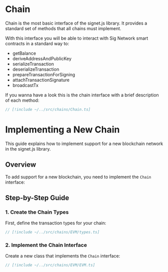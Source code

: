 # Chain

Chain is the most basic interface of the signet.js library. It provides a standard set of methods that all chains must implement.

With this interface you will be able to interact with Sig Network smart contracts in a standard way to:

- getBalance
- deriveAddressAndPublicKey
- serializeTransaction
- deserializeTransaction
- prepareTransactionForSigning
- attachTransactionSignature
- broadcastTx

If you wanna have a look this is the chain interface with a brief description of each method:

```ts twoslash
// [!include ~/../src/chains/Chain.ts]
```

# Implementing a New Chain

This guide explains how to implement support for a new blockchain network in the signet.js library.

## Overview

To add support for a new blockchain, you need to implement the `Chain` interface:

## Step-by-Step Guide

### 1. Create the Chain Types

First, define the transaction types for your chain:

```ts twoslash
// [!include ~/../src/chains/EVM/types.ts]
```

### 2. Implement the Chain Interface

Create a new class that implements the `Chain` interface:

```ts twoslash
// [!include ~/../src/chains/EVM/EVM.ts]
```
